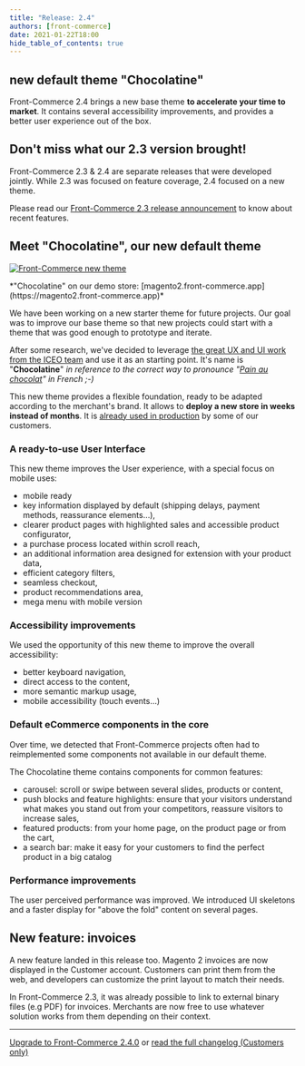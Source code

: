 ```yaml
---
title: "Release: 2.4"
authors: [front-commerce]
date: 2021-01-22T18:00
hide_table_of_contents: true
---
```


## new default theme "Chocolatine"

Front-Commerce 2.4 brings a new base theme **to accelerate your time to
market**. It contains several accessibility improvements, and provides a better
user experience out of the box.

<!--truncate-->


## Don't miss what our 2.3 version brought!

Front-Commerce 2.3 & 2.4 are separate releases that were developed jointly.
While 2.3 was focused on feature coverage, 2.4 focused on a new theme.

Please read our
[Front-Commerce 2.3 release announcement](/changelog/front-commerce-2.3/) to
know about recent features.

## Meet "Chocolatine", our new default theme

[![Front-Commerce new theme](./assets/chocolatine.jpg)](https://magento2.front-commerce.app)

<div className="center">
  *"Chocolatine" on our demo store:
  [magento2.front-commerce.app](https://magento2.front-commerce.app)*
</div>

We have been working on a new starter theme for future projects. Our goal was to
improve our base theme so that new projects could start with a theme that was
good enough to prototype and iterate.

After some research, we've decided to leverage
[the great UX and UI work from the ICEO team](https://www.behance.net/gallery/86012235/eCommerce-Free-UI-Kit)
and use it as an starting point. It's name is "**Chocolatine**" _in reference to
the correct way to pronounce
"[Pain au chocolat](https://en.wikipedia.org/wiki/Pain_au_chocolat)" in French
;-)_

This new theme provides a flexible foundation, ready to be adapted according to
the merchant's brand. It allows to **deploy a new store in weeks instead of
months**. It is [already used in production](https://www.lilinappy.fr/) by some
of our customers.

### A ready-to-use User Interface

This new theme improves the User experience, with a special focus on mobile
uses:

- mobile ready
- key information displayed by default (shipping delays, payment methods,
  reassurance elements…),
- clearer product pages with highlighted sales and accessible product
  configurator,
- a purchase process located within scroll reach,
- an additional information area designed for extension with your product data,
- efficient category filters,
- seamless checkout,
- product recommendations area,
- mega menu with mobile version

### Accessibility improvements

We used the opportunity of this new theme to improve the overall accessibility:

- better keyboard navigation,
- direct access to the content,
- more semantic markup usage,
- mobile accessibility (touch events…)

### Default eCommerce components in the core

Over time, we detected that Front-Commerce projects often had to reimplemented
some components not available in our default theme.

The Chocolatine theme contains components for common features:

- carousel: scroll or swipe between several slides, products or content,
- push blocks and feature highlights: ensure that your visitors understand what
  makes you stand out from your competitors, reassure visitors to increase
  sales,
- featured products: from your home page, on the product page or from the cart,
- a search bar: make it easy for your customers to find the perfect product in a
  big catalog

### Performance improvements

The user perceived performance was improved. We introduced UI skeletons and a
faster display for "above the fold" content on several pages.

## New feature: invoices

A new feature landed in this release too. Magento 2 invoices are now displayed
in the Customer account. Customers can print them from the web, and developers
can customize the print layout to match their needs.

In Front-Commerce 2.3, it was already possible to link to external binary files
(e.g PDF) for invoices. Merchants are now free to use whatever solution works
from them depending on their context.

<hr />

<ChangelogFooter>

[Upgrade to Front-Commerce 2.4.0](/docs/appendices/migration-guides#2-3-x-gt-2-4-0)
or
[read the full changelog (Customers only)](https://gitlab.blackswift.cloud/front-commerce/front-commerce/-/releases/2.4.0)

</ChangelogFooter>
